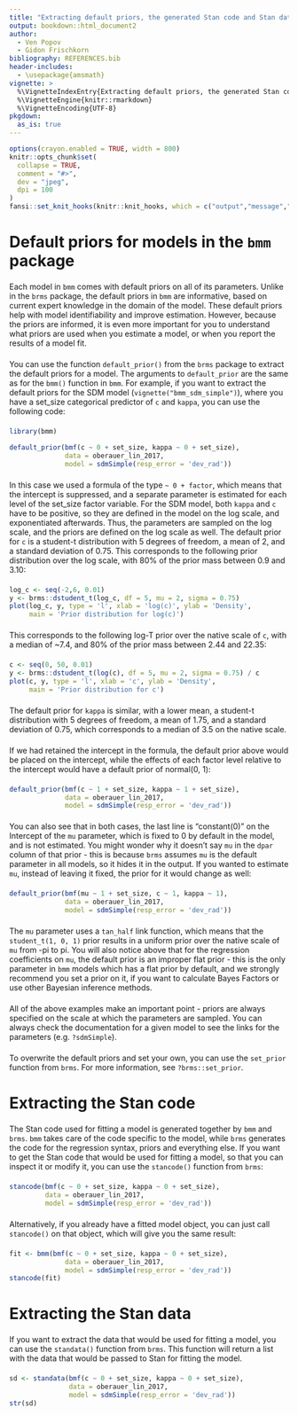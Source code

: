```yaml
---
title: "Extracting default priors, the generated Stan code and Stan data"
output: bookdown::html_document2
author: 
  - Ven Popov
  - Gidon Frischkorn
bibliography: REFERENCES.bib
header-includes:
  - \usepackage{amsmath}
vignette: >
  %\VignetteIndexEntry{Extracting default priors, the generated Stan code and Stan data}
  %\VignetteEngine{knitr::rmarkdown}
  %\VignetteEncoding{UTF-8}
pkgdown:
  as_is: true
---
```

<style type="text/css">
div.main-container {
max-width: 800px !important;
}

p {
margin-top: 1.5em ;
margin-bottom: 1.5em ;
}
.author{
    display: none;
}
</style>

```r
options(crayon.enabled = TRUE, width = 800)
knitr::opts_chunk$set(
  collapse = TRUE,
  comment = "#>",
  dev = "jpeg",
  dpi = 100
)
fansi::set_knit_hooks(knitr::knit_hooks, which = c("output","message","error"))
```

# Default priors for models in the `bmm` package

Each model in `bmm` comes with default priors on all of its parameters. Unlike
in the `brms` package, the default priors in `bmm` are informative, based on
current expert knowledge in the domain of the model. These default priors help
with model identifiability and improve estimation. However, because the priors
are informed, it is even more important for you to understand what priors are
used when you estimate a model, or when you report the results of a model fit.

You can use the function `default_prior()` from the `brms` package to extract
the default priors for a model. The arguments to `default_prior` are the same as
for the `bmm()` function in `bmm`. For example, if you want to extract the
default priors for the SDM model (`vignette("bmm_sdm_simple")`), where you have
a set_size categorical predictor of `c` and `kappa`, you can use the following
code:


```r
library(bmm)

default_prior(bmf(c ~ 0 + set_size, kappa ~ 0 + set_size), 
              data = oberauer_lin_2017,
              model = sdmSimple(resp_error = 'dev_rad'))
```

In this case we used a formula of the type `~ 0 + factor`, which means that the
intercept is suppressed, and a separate parameter is estimated for each level of
the set_size factor variable. For the SDM model, both `kappa` and `c` have to be
positive, so they are defined in the model on the log scale, and exponentiated
afterwards. Thus, the parameters are sampled on the log scale, and the priors
are defined on the log scale as well. The default prior for `c` is a student-t
distribution with 5 degrees of freedom, a mean of 2, and a standard deviation of
0.75. This corresponds to the following prior distribution over the log scale,
with 80% of the prior mass between 0.9 and 3.10:

```r
log_c <- seq(-2,6, 0.01)
y <- brms::dstudent_t(log_c, df = 5, mu = 2, sigma = 0.75)
plot(log_c, y, type = 'l', xlab = 'log(c)', ylab = 'Density', 
     main = 'Prior distribution for log(c)')
```

This corresponds to the following log-T prior over the native scale of `c`, with
a median of ~7.4, and 80% of the prior mass between 2.44 and 22.35:

```r
c <- seq(0, 50, 0.01)
y <- brms::dstudent_t(log(c), df = 5, mu = 2, sigma = 0.75) / c
plot(c, y, type = 'l', xlab = 'c', ylab = 'Density', 
     main = 'Prior distribution for c')
```

The default prior for `kappa` is similar, with a lower mean, a student-t
distribution with 5 degrees of freedom, a mean of 1.75, and a standard deviation
of 0.75, which corresponds to a median of 3.5 on the native scale.

If we had retained the intercept in the formula, the default prior above would
be placed on the intercept, while the effects of each factor level relative to
the intercept would have a default prior of normal(0, 1):

```r
default_prior(bmf(c ~ 1 + set_size, kappa ~ 1 + set_size), 
              data = oberauer_lin_2017,
              model = sdmSimple(resp_error = 'dev_rad'))
```

You can also see that in both cases, the last line is "constant(0)" on the
Intercept of the `mu` parameter, which is fixed to 0 by default in the model,
and is not estimated. You might wonder why it doesn't say `mu` in the `dpar`
column of that prior - this is because `brms` assumes `mu` is the default
parameter in all models, so it hides it in the output. If you wanted to estimate
`mu`, instead of leaving it fixed, the prior for it would change as well:

```r
default_prior(bmf(mu ~ 1 + set_size, c ~ 1, kappa ~ 1),
              data = oberauer_lin_2017,
              model = sdmSimple(resp_error = 'dev_rad'))
```

The `mu` parameter uses a `tan_half` link function, which means that the
`student_t(1, 0, 1)` prior results in a uniform prior over the native scale of
`mu` from -pi to pi. You will also notice above that for the regression
coefficients on `mu`, the default prior is an improper flat prior - this is the
only parameter in `bmm` models which has a flat prior by default, and we
strongly recommend you set a prior on it, if you want to calculate Bayes Factors
or use other Bayesian inference methods.

All of the above examples make an important point - priors are always specified
on the scale at which the parameters are sampled. You can always check the
documentation for a given model to see the links for the parameters (e.g.
`?sdmSimple`).

To overwrite the default priors and set your own, you can use the `set_prior`
function from `brms`. For more information, see `?brms::set_prior`.

# Extracting the Stan code

The Stan code used for fitting a model is generated together by `bmm` and
`brms`. `bmm` takes care of the code specific to the model, while `brms`
generates the code for the regression syntax, priors and everything else. If you
want to get the Stan code that would be used for fitting a model, so that you
can inspect it or modify it, you can use the `stancode()` function from `brms`:

```r
stancode(bmf(c ~ 0 + set_size, kappa ~ 0 + set_size), 
         data = oberauer_lin_2017,
         model = sdmSimple(resp_error = 'dev_rad'))
```


Alternatively, if you already have a fitted model object, you can just call
`stancode()` on that object, which will give you the same result:

```r
fit <- bmm(bmf(c ~ 0 + set_size, kappa ~ 0 + set_size), 
              data = oberauer_lin_2017,
              model = sdmSimple(resp_error = 'dev_rad'))
stancode(fit)
```

# Extracting the Stan data

If you want to extract the data that would be used for fitting a model, you can
use the `standata()` function from `brms`. This function will return a list with
the data that would be passed to Stan for fitting the model.

```r
sd <- standata(bmf(c ~ 0 + set_size, kappa ~ 0 + set_size), 
               data = oberauer_lin_2017,
               model = sdmSimple(resp_error = 'dev_rad'))
str(sd)
```
